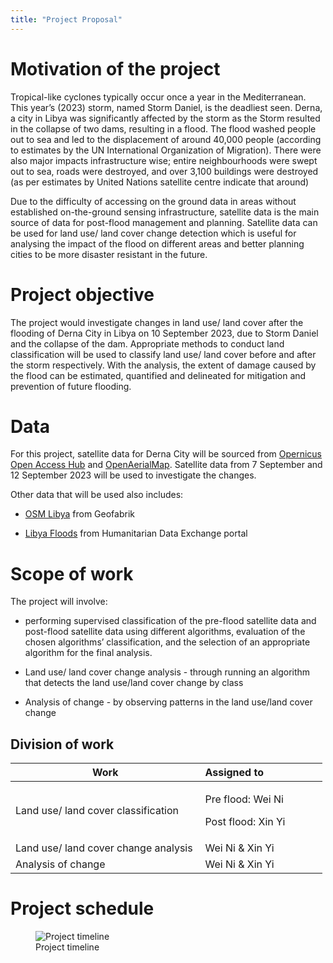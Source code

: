 ```yaml
---
title: "Project Proposal"
---
```


# Motivation of the project

Tropical-like cyclones typically occur once a year in the Mediterranean. This year's (2023) storm, named Storm Daniel, is the deadliest seen. Derna, a city in Libya was significantly affected by the storm as the Storm resulted in the collapse of two dams, resulting in a flood. The flood washed people out to sea and led to the displacement of around 40,000 people (according to estimates by the UN International Organization of Migration). There were also major impacts infrastructure wise; entire neighbourhoods were swept out to sea, roads were destroyed, and over 3,100 buildings were destroyed (as per estimates by United Nations satellite centre indicate that around)

Due to the difficulty of accessing on the ground data in areas without established on-the-ground sensing infrastructure, satellite data is the main source of data for post-flood management and planning. Satellite data can be used for land use/ land cover change detection which is useful for analysing the impact of the flood on different areas and better planning cities to be more disaster resistant in the future.

# Project objective

The project would investigate changes in land use/ land cover after the flooding of Derna City in Libya on 10 September 2023, due to Storm Daniel and the collapse of the dam. Appropriate methods to conduct land classification will be used to classify land use/ land cover before and after the storm respectively. With the analysis, the extent of damage caused by the flood can be estimated, quantified and delineated for mitigation and prevention of future flooding.

# Data

For this project, satellite data for Derna City will be sourced from [Opernicus Open Access Hub](https://scihub.copernicus.eu/dhus/#/home) and [OpenAerialMap](https://openaerialmap.org/). Satellite data from 7 September and 12 September 2023 will be used to investigate the changes.

Other data that will be used also includes:

-   [OSM Libya](https://download.geofabrik.de/africa/libya.html) from Geofabrik

-   [Libya Floods](https://data.humdata.org/event/f1c3a777-4079-49fb-9d64-12a72f46f1e3) from Humanitarian Data Exchange portal

# Scope of work

The project will involve:

-   performing supervised classification of the pre-flood satellite data and post-flood satellite data using different algorithms, evaluation of the chosen algorithms' classification, and the selection of an appropriate algorithm for the final analysis.

-   Land use/ land cover change analysis - through running an algorithm that detects the land use/land cover change by class

-   Analysis of change - by observing patterns in the land use/land cover change

## Division of work

+------------------------------------------+---------------------------+
| Work                                     | Assigned to               |
+==========================================+:==========================+
| Land use/ land cover classification      | Pre flood: Wei Ni         |
|                                          |                           |
|                                          | Post flood: Xin Yi        |
+------------------------------------------+---------------------------+
| Land use/ land cover change analysis     | Wei Ni & Xin Yi           |
+------------------------------------------+---------------------------+
| Analysis of change                       | Wei Ni & Xin Yi           |
+------------------------------------------+---------------------------+

# Project schedule

![Project timeline](img/project_timeline.png)
